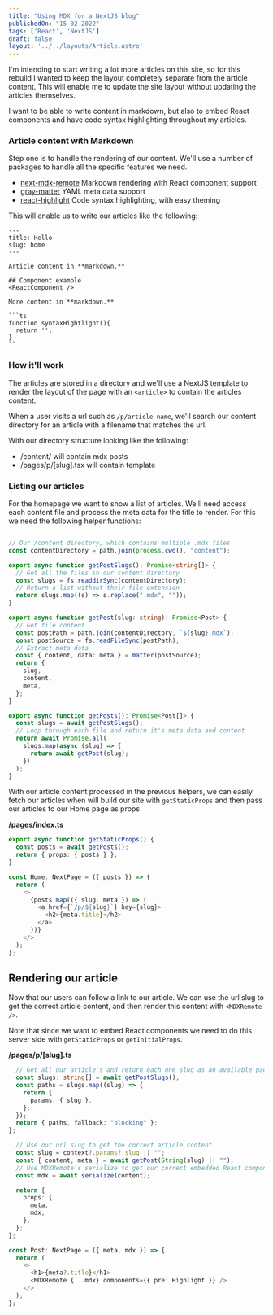```yaml
---
title: "Using MDX for a NextJS blog"
publishedOn: "15 02 2022"
tags: ['React', 'NextJS']
draft: false
layout: '../../layouts/Article.astro'
---
```


I'm intending to start writing a lot more articles on this site, so for this rebuild I wanted to keep the layout completely separate from the article content. This will enable me to update the site layout without updating the articles themselves.

I want to be able to write content in markdown, but also to embed React components and have code syntax highlighting throughout my articles.

### Article content with Markdown

Step one is to handle the rendering of our content. We'll use a number of packages to handle all the specific features we need.

- [next-mdx-remote](https://www.npmjs.com/package/next-mdx-remote) Markdown rendering with React component support
- [gray-matter](https://www.npmjs.com/package/gray-matter) YAML meta data support
- [react-highlight](https://www.npmjs.com/package/react-highlight) Code syntax highlighting, with easy theming

This will enable us to write our articles like the following:

````
---
title: Hello
slug: home
---

Article content in **markdown.**

## Component example
<ReactComponent />

More content in **markdown.**

```ts
function syntaxHightlight(){
  return '';
}
``
````

### How it'll work

The articles are stored in a directory and we'll use a NextJS template to render the layout of the page with an `<article>` to contain the articles content.

When a user visits a url such as `/p/article-name`, we'll search our content directory for an article with a filename that matches the url.

With our directory structure looking like the following:

- /content/ will contain mdx posts
- /pages/p/[slug].tsx will contain template

### Listing our articles

For the homepage we want to show a list of articles. We'll need access each content file and process the meta data for the title to render. For this we need the following helper functions:

```ts

// Our /content directory, which contains multiple .mdx files
const contentDirectory = path.join(process.cwd(), "content");

export async function getPostSlugs(): Promise<string[]> {
  // Get all the files in our content directory
  const slugs = fs.readdirSync(contentDirectory);
  // Return a list without their file extension
  return slugs.map((s) => s.replace(".mdx", ""));
}

export async function getPost(slug: string): Promise<Post> {
  // Get file content
  const postPath = path.join(contentDirectory, `${slug}.mdx`);
  const postSource = fs.readFileSync(postPath);
  // Extract meta data
  const { content, data: meta } = matter(postSource);
  return {
    slug,
    content,
    meta,
  };
}

export async function getPosts(): Promise<Post[]> {
  const slugs = await getPostSlugs();
  // Loop through each file and return it's meta data and content
  return await Promise.all(
    slugs.map(async (slug) => {
      return await getPost(slug);
    })
  );
}
```

With our article content processed in the previous helpers, we can easily fetch our articles when will build our site with `getStaticProps` and then pass our articles to our Home page as props

**/pages/index.ts**

```ts
export async function getStaticProps() {
  const posts = await getPosts();
  return { props: { posts } };
}

const Home: NextPage = ({ posts }) => {
  return (
    <>
      {posts.map(({ slug, meta }) => (
        <a href={`/p/${slug}`} key={slug}>
          <h2>{meta.title}</h2>
        </a>
      ))}
    </>
  );
};
```

## Rendering our article

Now that our users can follow a link to our article. We can use the url slug to get the correct article content, and then render this content with `<MDXRemote />`.

Note that since we want to embed React components we need to do this server side with `getStaticProps` or `getInitialProps`.

**/pages/p/[slug].ts**

```ts
  // Get all our article's and return each one slug as an available page url
  const slugs: string[] = await getPostSlugs();
  const paths = slugs.map((slug) => {
    return {
      params: { slug },
    };
  });
  return { paths, fallback: "blocking" };
};

  // Use our url slug to get the correct article content
  const slug = context?.params?.slug || "";
  const { content, meta } = await getPost(String(slug) || "");
  // Use MDXRemote's serialize to get our correct embedded React components
  const mdx = await serialize(content);

  return {
    props: {
      meta,
      mdx,
    },
  };
};

const Post: NextPage = ({ meta, mdx }) => {
  return (
    <>
      <h1>{meta?.title}</h1>
      <MDXRemote {...mdx} components={{ pre: Highlight }} />
    </>
  );
};

```
